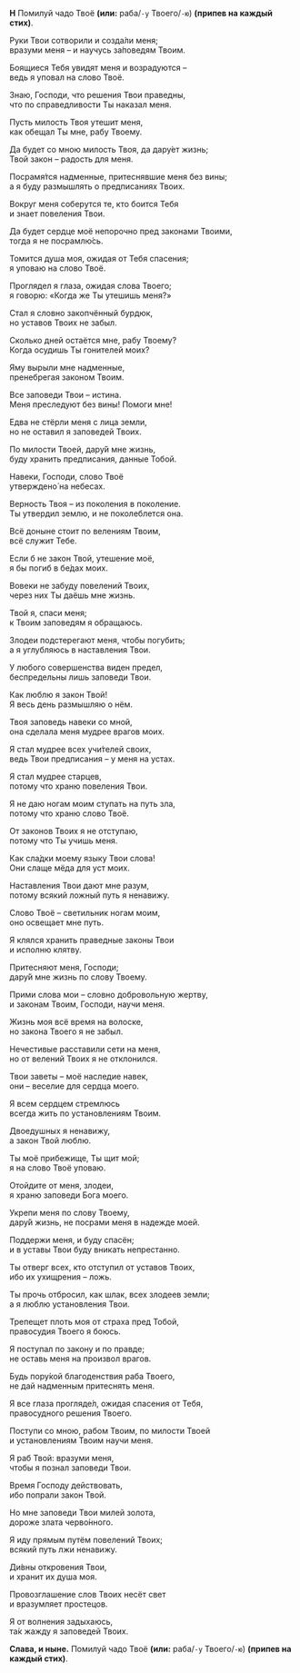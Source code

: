 **Н** Помилуй чадо Твоё **(или:** раба/`-у` Твоего/`-ю`<R>)</R> **(припев на каждый стих)**.

Руки Твои сотворили и созда́ли меня;  
вразуми меня – и научусь за́поведям Твоим.

Боящиеся Тебя увидят меня и возрадуются –  
ведь я уповал на слово Твоё.

Знаю, Господи, что решения Твои праведны,  
что по справедливости Ты наказал меня.

Пусть милость Твоя утешит меня,  
как обещал Ты мне, рабу Твоему.

Да будет со мною милость Твоя, да дару́ет жизнь;  
Твой закон – радость для меня.

Посрамя́тся надменные, притеснявшие меня без вины;  
а я буду размышлять о предписаниях Твоих.

Вокруг меня соберутся те, кто боится Тебя  
и знает повеления Твои.

Да будет сердце моё непорочно пред законами Твоими,  
тогда я не посрамлю́сь.

Томится душа моя, ожидая от Тебя спасения;  
я уповаю на слово Твоё.

Проглядел я глаза, ожидая слова Твоего;  
я говорю: «Когда же Ты утешишь меня?»

Стал я словно закопчённый бурдюк,  
но уставов Твоих не забыл.

Сколько дней остаётся мне, рабу Твоему?  
Когда осудишь Ты гонителей моих?

Яму вырыли мне надменные,  
пренебрегая законом Твоим.

Все заповеди Твои – истина.  
Меня преследуют без вины! Помоги мне!

Едва не стёрли меня с лица земли,  
но не оставил я заповедей Твоих.

По милости Твоей, дару́й мне жизнь,  
буду хранить предписания, данные Тобой.

Навеки, Господи, слово Твоё  
утверждено́ на небесах.

Верность Твоя – из поколения в поколение.  
Ты утвердил землю, и не поколеблется она.

Всё доныне стоит по велениям Твоим,  
всё служит Тебе.

Если б не закон Твой, утешение моё,  
я бы погиб в бе́дах моих.

Вовеки не забуду повелений Твоих,  
через них Ты даёшь мне жизнь.

Твой я, спаси меня;  
к Твоим заповедям я обращаюсь.

Злодеи подстерегают меня, чтобы погубить;  
а я углубляюсь в наставления Твои.

У любого совершенства виден предел,  
беспредельны лишь заповеди Твои.

Как люблю я закон Твой!  
Я весь день размышляю о нём.

Твоя заповедь навеки со мной,  
она сделала меня мудрее врагов моих.

Я стал мудрее всех учи́телей своих,  
ведь Твои предписания – у меня на устах.

Я стал мудрее старцев,  
потому что храню повеления Твои.

Я не даю ногам моим ступать на путь зла,  
потому что храню слово Твоё.

От законов Твоих я не отступаю,  
потому что Ты учишь меня.

Как сла́дки моему языку Твои слова!  
Они слаще мёда для уст моих.

Наставления Твои дают мне разум,  
потому всякий ложный путь я ненавижу.

Слово Твоё – светильник ногам моим,  
оно освещает мне путь.

Я клялся хранить праведные законы Твои  
и исполню клятву.

Притесняют меня, Господи;  
дару́й мне жизнь по слову Твоему.

Прими слова мои – словно добровольную жертву,  
и законам Твоим, Господи, научи меня.

Жизнь моя всё время на волоске,  
но закона Твоего я не забыл.

Нечестивые расставили сети на меня,  
но от велений Твоих я не отклонился.

Твои заветы – моё наследие навек,  
они – веселие для сердца моего.

Я всем сердцем стремлюсь  
всегда жить по установлениям Твоим.

Двоедушных я ненавижу,  
а закон Твой люблю.

Ты моё прибежище, Ты щит мой;  
я на слово Твоё уповаю.

Отойдите от меня, злодеи,  
я храню заповеди Бога моего.

Укрепи меня по слову Твоему,  
дару́й жизнь, не посрами меня в надежде моей.

Поддержи меня, и буду спасён;  
и в уставы Твои буду вникать непрестанно.

Ты отверг всех, кто отступил от уставов Твоих,  
ибо их ухищрения – ложь.

Ты прочь отбросил, как шлак, всех злодеев земли;  
а я люблю установления Твои.

Трепещет плоть моя от страха пред Тобой,  
правосудия Твоего я боюсь.

Я поступал по закону и по правде;  
не оставь меня на произвол врагов.

Будь пору́кой благоденствия раба Твоего,  
не дай надменным притеснять меня.

Я все глаза прогляде́л, ожидая спасения от Тебя,  
правосудного решения Твоего.

Поступи со мною, рабом Твоим, по милости Твоей  
и установлениям Твоим научи меня.

Я раб Твой: вразуми меня,  
чтобы я познал заповеди Твои.

Время Господу действовать,  
ибо попрали закон Твой.

Но мне заповеди Твои милей золота,  
дороже злата черво́нного.

Я иду прямым путём повелений Твоих;  
всякий путь лжи ненавижу.

Ди́вны откровения Твои,  
и хранит их душа моя.

Провозглашение слов Твоих несёт свет  
и вразумляет простецов.

Я от волнения задыхаюсь,  
та́к жажду я заповедей Твоих.

**Слава, и ныне.** Помилуй чадо Твоё **(или:** раба/`-у` Твоего/`-ю`<R>)</R> **(припев на каждый стих)**.
